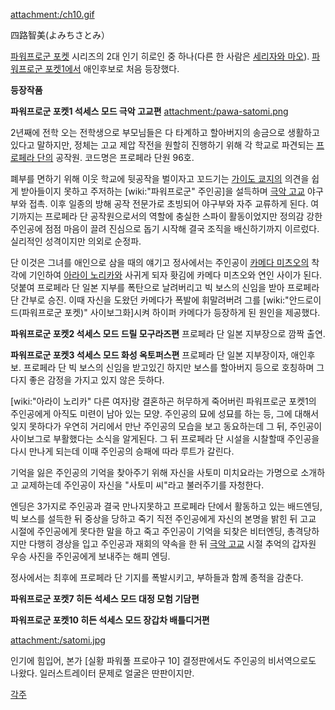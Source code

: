 attachment:/ch10.gif

四路智美(よみちさとみ）

[[파워프로군 포켓]] 시리즈의 2대 인기 히로인 중 하나(다른 한 사람은 [[세리자와 마오]]). [[파워프로군 포켓1]]에서 애인후보로 처음 등장했다. 

'''등장작품'''

'''파워프로군 포켓1 석세스 모드 극악 고교편'''
attachment:/pawa-satomi.png

2년째에 전학 오는 전학생으로 부모님들은 다 타계하고 할아버지의 송금으로 생활하고 있다고 말하지만, 정체는 고교 제압 작전을 원할히 진행하기 위해 각 학교로 파견되는 [[프로페라 단]]의 공작원. 코드명은 프로페라 단원 96호.

폐부를 면하기 위해 이웃 학교에 뒷공작을 벌이자고 꼬드기는 [[가이도 쿄지]]의 의견을 쉽게 받아들이지 못하고 주저하는 [wiki:"파워프로군" 주인공]을 설득하며 [[극악 고교]] 야구부와 접촉. 이후 일종의 방해 공작 전문가로 초빙되어 야구부와 자주 교류하게 된다. 여기까지는 프로페라 단 공작원으로서의 역할에 충실한 스파이 활동이었지만 정의감 강한 주인공에 점점 마음이 끌려 진심으로 돕기 시작해 결국 조직을 배신하기까지 이르렀다. 실리적인 성격이지만 의외로 순정파.

단 이것은 그녀를 애인으로 삼을 때의 얘기고 정사에서는 주인공이 [[카메다 미츠오]]의 착각에 기인하여 [[아라이 노리카]]와 사귀게 되자 홧김에 카메다 미츠오와 연인 사이가 된다. 덧붙여 프로페라 단 일본 지부를 폭탄으로 날려버리고 빅 보스의 신임을 받아 프로페라 단 간부로 승진. 이때 자신을 도왔던 카메다가 폭발에 휘말려버려 그를 [wiki:"안드로이드(파워프로군 포켓)" 사이보그화]시켜 하이퍼 카메다가 등장하게 된 원인을 제공했다.


'''파워프로군 포켓2 석세스 모드 드릴 모구라즈편'''
프로페라 단 일본 지부장으로 깜짝 출연.


'''파워프로군 포켓3 석세스 모드 화성 옥토퍼스편'''
프로페라 단 일본 지부장이자, 애인후보. 프로페라 단 빅 보스의 신임을 받고있긴 하지만 보스를 할아버지 등으로 호칭하며 그다지 좋은 감정을 가지고 있지 않은 듯하다.

[wiki:"아라이 노리카" 다른 여자]랑 결혼하곤 허무하게 죽어버린 파워프로군 포켓1의 주인공에게 아직도 미련이 남아 있는 모양. 주인공의 묘에 성묘를 하는 등, 그에 대해서 잊지 못하다가 우연히 거리에서 만난 주인공의 모습을 보고 동요하는데 그 뒤, 주인공이 사이보그로 부활했다는 소식을 알게된다. 그 뒤 프로페라 단 시설을 시찰할때 주인공을 다시 만나게 되는데 이때 주인공의 승패에 따라 루트가 갈린다.

기억을 잃은 주인공의 기억을 찾아주기 위해 자신을 사토미 미치요라는 가명으로 소개하고 교제하는데 주인공이 자신을 "사토미 씨"라고 불러주기를 자청한다.

엔딩은 3가지로 주인공과 결국 만나지못하고 프로페라 단에서 활동하고 있는 배드엔딩, 빅 보스를 설득한 뒤 중상을 당하고 죽기 직전 주인공에게 자신의 본명을 밝힌 뒤 고교 시절에 주인공에게 못다한 말을 하고 죽고 주인공이 기억을 되찾은 비터엔딩, 총격당하지만 다행히 경상을 입고 주인공과 재회의 약속을 한 뒤 [[극악 고교]] 시절 추억의 갑자원 우승 사진을 주인공에게 보내주는 해피 엔딩.

정사에서는 최후에 프로페라 단 기지를 폭발시키고, 부하들과 함께 종적을 감춘다.


'''파워프로군 포켓7 히든 석세스 모드 대정 모험 기담편'''


'''파워프로군 포켓10 히든 석세스 모드 장갑차 배틀디거편'''




attachment:/satomi.jpg

인기에 힘입어, 본가 [실황 파워풀 프로야구 10] 결정판에서도 주인공의 비서역으로도 나왔다. 일러스트레이터 문제로 얼굴은 딴판이지만.



[[각주]]

